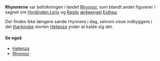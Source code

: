 {{title:Rhynner}}
{{author:Laura Holmegaard}}
{{timestamp:2011-01-11T10:20:04Z}}
{{copyright:Rhynner}}
'''Rhynnerne''' var befolkningen i landet [[Rhynnor]], som blandt andet figurerer i sagnet om [[Hyrdinden Lyris]] og [[Ragil|Ragils]] [[ærkeengel]] [[Esthea]].

Der findes ikke længere sande rhynnere i dag, selvom visse indbyggere i det [[Tharkien|tharkinske]] storlen [[Hetenza]] ynder at kalde sig det.

====Se også====
*[[Hetenza]]
*[[Rhynnor]]